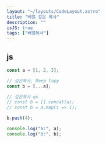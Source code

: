 ```yaml
---
layout: "~/layouts/CodeLayout.astro"
title: "배열 깊은 복사"
description: ""
isJS: true
tags: ["배열복사"]
---
```


## js

```js
const a = [1, 2, 3];

// 깊은복사, Deep Copy
const b = [...a];

// 깊은복사 ex
// const b = [].concat(a);
// const b = a.map(i => i);

b.push(4);

console.log("a:", a);
console.log("b:", b);
```
